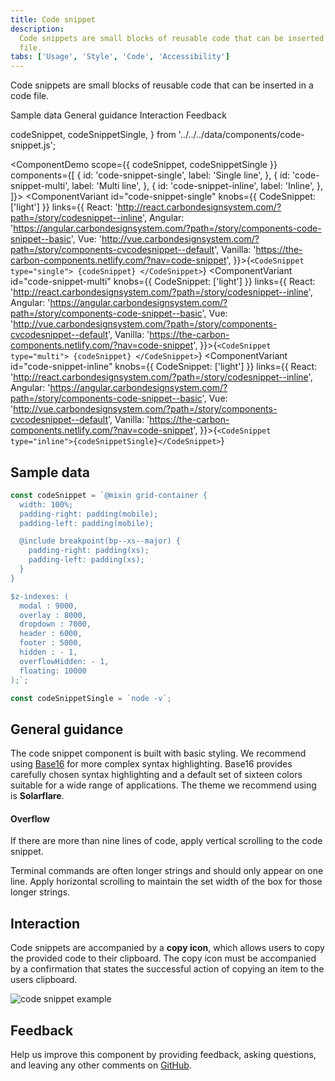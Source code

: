 ```yaml
---
title: Code snippet
description:
  Code snippets are small blocks of reusable code that can be inserted in a code
  file.
tabs: ['Usage', 'Style', 'Code', 'Accessibility']
---
```


<PageDescription>

Code snippets are small blocks of reusable code that can be inserted in a code
file.

</PageDescription>

<AnchorLinks>

<AnchorLink>Sample data</AnchorLink>
<AnchorLink>General guidance</AnchorLink>
<AnchorLink>Interaction</AnchorLink>
<AnchorLink>Feedback</AnchorLink>

</AnchorLinks>

  codeSnippet,
  codeSnippetSingle,
} from '../../../data/components/code-snippet.js';

<ComponentDemo
  scope={{ codeSnippet, codeSnippetSingle }}
  components={[
    {
      id: 'code-snippet-single',
      label: 'Single line',
    },
    {
      id: 'code-snippet-multi',
      label: 'Multi line',
    },
    {
      id: 'code-snippet-inline',
      label: 'Inline',
    },
  ]}>
  <ComponentVariant
    id="code-snippet-single"
    knobs={{ CodeSnippet: ['light'] }}
    links={{
      React:
        'http://react.carbondesignsystem.com/?path=/story/codesnippet--inline',
      Angular:
        'https://angular.carbondesignsystem.com/?path=/story/components-code-snippet--basic',
      Vue:
        'http://vue.carbondesignsystem.com/?path=/story/components-cvcodesnippet--default',
      Vanilla: 'https://the-carbon-components.netlify.com/?nav=code-snippet',
    }}>{`
    <CodeSnippet type="single">
    {codeSnippet}
    </CodeSnippet>
`}</ComponentVariant>
  <ComponentVariant
    id="code-snippet-multi"
    knobs={{ CodeSnippet: ['light'] }}
    links={{
      React:
        'http://react.carbondesignsystem.com/?path=/story/codesnippet--inline',
      Angular:
        'https://angular.carbondesignsystem.com/?path=/story/components-code-snippet--basic',
      Vue:
        'http://vue.carbondesignsystem.com/?path=/story/components-cvcodesnippet--default',
      Vanilla: 'https://the-carbon-components.netlify.com/?nav=code-snippet',
    }}>{`
    <CodeSnippet type="multi">
    {codeSnippet}
    </CodeSnippet>
`}</ComponentVariant>
  <ComponentVariant
    id="code-snippet-inline"
    knobs={{ CodeSnippet: ['light'] }}
    links={{
      React:
        'http://react.carbondesignsystem.com/?path=/story/codesnippet--inline',
      Angular:
        'https://angular.carbondesignsystem.com/?path=/story/components-code-snippet--basic',
      Vue:
        'http://vue.carbondesignsystem.com/?path=/story/components-cvcodesnippet--default',
      Vanilla: 'https://the-carbon-components.netlify.com/?nav=code-snippet',
    }}>{`
    <CodeSnippet type="inline">{codeSnippetSingle}</CodeSnippet>
`}</ComponentVariant>
</ComponentDemo>

## Sample data

```javascript
const codeSnippet = `@mixin grid-container {
  width: 100%;
  padding-right: padding(mobile);
  padding-left: padding(mobile);

  @include breakpoint(bp--xs--major) {
    padding-right: padding(xs);
    padding-left: padding(xs);
  }
}

$z-indexes: (
  modal : 9000,
  overlay : 8000,
  dropdown : 7000,
  header : 6000,
  footer : 5000,
  hidden : - 1,
  overflowHidden: - 1,
  floating: 10000
);`;

const codeSnippetSingle = `node -v`;
```

## General guidance

The code snippet component is built with basic styling. We recommend using
[Base16](https://github.com/chriskempson/base16) for more complex syntax
highlighting. Base16 provides carefully chosen syntax highlighting and a default
set of sixteen colors suitable for a wide range of applications. The theme we
recommend using is **Solarflare**.

#### Overflow

If there are more than nine lines of code, apply vertical scrolling to the code
snippet.

Terminal commands are often longer strings and should only appear on one line.
Apply horizontal scrolling to maintain the set width of the box for those longer
strings.

## Interaction

Code snippets are accompanied by a **copy icon**, which allows users to copy the
provided code to their clipboard. The copy icon must be accompanied by a
confirmation that states the successful action of copying an item to the users
clipboard.

<Row>
<Column colLg={8}>

![code snippet example](images/code-snippet-usage-1.png)

</Column>
</Row>

## Feedback

Help us improve this component by providing feedback, asking questions, and
leaving any other comments on
[GitHub](https://github.com/carbon-design-system/carbon-website/issues/new?assignees=&labels=feedback&template=feedback.md).
